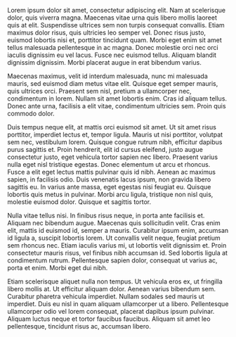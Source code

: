 <link rel="stylesheet" href="styles.css" type="text/css">

<!-- <img src="images/emily_2.jpg" style="width:25%; border:10px solid; margin-right: 20px" align="left"> -->

Lorem ipsum dolor sit amet, consectetur adipiscing elit. Nam at scelerisque dolor, quis viverra magna. Maecenas vitae urna quis libero mollis laoreet quis at elit. Suspendisse ultrices sem non turpis consequat convallis. Etiam maximus dolor risus, quis ultricies leo semper vel. Donec risus justo, euismod lobortis nisi et, porttitor tincidunt quam. Morbi eget enim sit amet tellus malesuada pellentesque in ac magna. Donec molestie orci nec orci iaculis dignissim eu vel lacus. Fusce nec euismod tellus. Aliquam blandit dignissim dignissim. Morbi placerat augue in erat bibendum varius.

Maecenas maximus, velit id interdum malesuada, nunc mi malesuada mauris, sed euismod diam metus vitae elit. Quisque eget semper mauris, quis ultrices orci. Praesent sem nisl, pretium a ullamcorper nec, condimentum in lorem. Nullam sit amet lobortis enim. Cras id aliquam tellus. Donec ante urna, facilisis a elit vitae, condimentum ultricies sem. Proin quis commodo dolor.

Duis tempus neque elit, at mattis orci euismod sit amet. Ut sit amet risus porttitor, imperdiet lectus et, tempor ligula. Mauris ut nisi porttitor, volutpat sem nec, vestibulum lorem. Quisque congue rutrum nibh, efficitur dapibus purus sagittis et. Proin hendrerit, elit id cursus eleifend, justo augue consectetur justo, eget vehicula tortor sapien nec libero. Praesent varius nulla eget nisl tristique egestas. Donec elementum ut arcu et rhoncus. Fusce a elit eget lectus mattis pulvinar quis id nibh. Aenean ac maximus sapien, in facilisis odio. Duis venenatis lacus ipsum, non gravida libero sagittis eu. In varius ante massa, eget egestas nisi feugiat eu. Quisque lobortis quis metus in pulvinar. Morbi arcu ligula, tristique non nisl quis, molestie euismod dolor. Quisque et sagittis tortor.

Nulla vitae tellus nisi. In finibus risus neque, in porta ante facilisis et. Aliquam nec bibendum augue. Maecenas quis sollicitudin velit. Cras enim elit, mattis id euismod id, semper a mauris. Curabitur ipsum enim, accumsan id ligula a, suscipit lobortis lorem. Ut convallis velit neque, feugiat pretium sem rhoncus nec. Etiam iaculis varius mi, ut lobortis velit dignissim et. Proin consectetur mauris risus, vel finibus nibh accumsan id. Sed lobortis ligula at condimentum rutrum. Pellentesque sapien dolor, consequat ut varius ac, porta et enim. Morbi eget dui nibh.

Etiam scelerisque aliquet nulla non tempus. Ut vehicula eros ex, ut fringilla libero mollis at. Ut efficitur aliquam dolor. Aenean varius bibendum sem. Curabitur pharetra vehicula imperdiet. Nullam sodales sed mauris ut imperdiet. Duis eu nisl in quam aliquam ullamcorper ut a libero. Pellentesque ullamcorper odio vel lorem consequat, placerat dapibus ipsum pulvinar. Aliquam luctus neque et tortor faucibus faucibus. Aliquam sit amet leo pellentesque, tincidunt risus ac, accumsan libero.